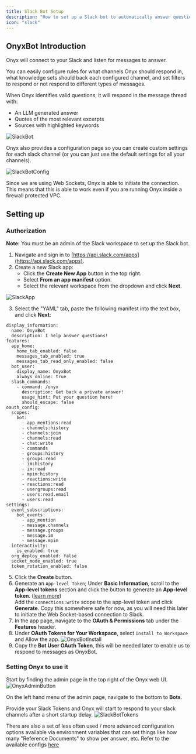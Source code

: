 ```yaml
---
title: Slack Bot Setup
description: "How to set up a Slack bot to automatically answer questions"
icon: "slack"
---
```


## OnyxBot Introduction

Onyx will connect to your Slack and listen for messages to answer.

You can easily configure rules for what channels Onyx should respond in, what knowledge sets should back each
configured channel, and set filters to respond or not respond to different types of messages.

When Onyx identifies valid questions, it will respond in the message thread with:

- An LLM generated answer
- Quotes of the most relevant excerpts
- Sources with highlighted keywords

![SlackBot](/assets/images/slack_bot/SlackBot.png)

Onyx also provides a configuration page so you can create custom settings for each slack channel
(or you can just use the default settings for all your channels).

![SlackBotConfig](/assets/images/slack_bot/SlackBotConfig.png)

Since we are using Web Sockets, Onyx is able to initiate the connection. This means that this is able
to work even if you are running Onyx inside a firewall protected VPC.

## Setting up

### Authorization

**Note:** You must be an admin of the Slack workspace to set up the Slack bot.

1. Navigate and sign in to [https://api.slack.com/apps](https://api.slack.com/apps).
2. Create a new Slack app:
   - Click the **Create New App** button in the top right.
   - Select **From an app manifest** option.
   - Select the relevant workspace from the dropdown and click **Next**.

![SlackApp](/assets/images/connectors/slack/SlackApp.png)

3. Select the "YAML" tab, paste the following manifest into the text box, and click **Next**:

```
display_information:
  name: OnyxBot
  description: I help answer questions!
features:
  app_home:
    home_tab_enabled: false
    messages_tab_enabled: true
    messages_tab_read_only_enabled: false
  bot_user:
    display_name: OnyxBot
    always_online: true
  slash_commands:
    - command: /onyx
      description: Get back a private answer!
      usage_hint: Put your question here!
      should_escape: false
oauth_config:
  scopes:
    bot:
      - app_mentions:read
      - channels:history
      - channels:join
      - channels:read
      - chat:write
      - commands
      - groups:history
      - groups:read
      - im:history
      - im:read
      - mpim:history
      - reactions:write
      - reactions:read
      - usergroups:read
      - users:read.email
      - users:read
settings:
  event_subscriptions:
    bot_events:
      - app_mention
      - message.channels
      - message.groups
      - message.im
      - message.mpim
  interactivity:
    is_enabled: true
  org_deploy_enabled: false
  socket_mode_enabled: true
  token_rotation_enabled: false
```

5. Click the **Create** button.
6. Generate an `App-level Token`; Under **Basic Information**, scroll to the **App-level tokens** section and click the button to generate an **App-level token**. ([learn more](https://api.slack.com/apis/connections/socket#token))
   <br />
   Add the `connections:write` scope to the app-level token and click **Generate**.
   Copy this somewhere safe for now, as you will need this later to initiate the
   Web Socket-based connection to Slack.
7. In the app page, navigate to the **OAuth & Permissions** tab under the **Features** header.
8. Under **OAuth Tokens for Your Workspace**, select `Install to Workspace` and Allow the app.
   ![OnyxBotInstall](/assets/images/slack_bot/OnyxBotInstall.png)
9. Copy the **Bot User OAuth Token**, this will be needed later to enable us to respond to messages as OnyxBot.

### Setting Onyx to use it

Start by finding the admin page in the top right of the Onyx web UI.
![OnyxAdminButton](/assets/images/slack_bot/OnyxAdminButton.png)

On the left hand menu of the admin page, navigate to the bottom to **Bots**.

Provide your Slack Tokens and Onyx will start to respond to your slack channels after a short startup delay.
![SlackBotTokens](/assets/images/slack_bot/SlackBotTokens.png)

There are also a set of less often used / more advanced configuration options available via environment
variables that can set things like how many "Reference Documents" to show per answer, etc.
Refer to the available configs
[here](https://github.com/onyx-dot-app/onyx/blob/main/backend/onyx/configs/onyxbot_configs.py)
